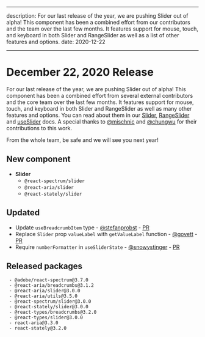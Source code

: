<!-- Copyright 2020 Adobe. All rights reserved.
This file is licensed to you under the Apache License, Version 2.0 (the "License");
you may not use this file except in compliance with the License. You may obtain a copy
of the License at http://www.apache.org/licenses/LICENSE-2.0
Unless required by applicable law or agreed to in writing, software distributed under
the License is distributed on an "AS IS" BASIS, WITHOUT WARRANTIES OR REPRESENTATIONS
OF ANY KIND, either express or implied. See the License for the specific language
governing permissions and limitations under the License. -->


---

description: For our last release of the year, we are pushing Slider out of alpha! This component has been a combined effort from our contributors and the team over the last few months. It features support for mouse, touch, and keyboard in both Slider and RangeSlider as well as a list of other features and options.
date: 2020-12-22

---

# December 22, 2020 Release

For our last release of the year, we are pushing Slider out of alpha! This component has been a combined effort from several external contributors and the core team over the last few months. It features support for mouse, touch, and keyboard in both Slider and RangeSlider as well as many other features and options. You can read about them in our [Slider](https://watheia.org/react-spectrum/Slider.html), [RangeSlider](https://watheia.org/react-spectrum/RangeSlider.html) and [useSlider](https://watheia.org/react-aria/useSlider.html) docs. A special thanks to [@mischnic](https://github.com/mischnic) and [@chungwu](https://github.com/chungwu) for their contributions to this work.

From the whole team, be safe and we will see you next year!

## New component

- **Slider**
  - `@react-spectrum/slider`
  - `@react-aria/slider`
  - `@react-stately/slider`

## Updated

- Update `useBreadcrumbItem` type - [@stefanprobst](https://github.com/stefanprobst) - [PR](https://github.com/watheia/spectrum/pull/1317)
- Replace `Slider` prop `valueLabel` with `getValueLabel` function - [@govett](https://github.com/devongovett) - [PR](https://github.com/watheia/spectrum/pull/1399)
- Require `numberFormatter` in `useSliderState` - [@snowystinger](https://github.com/snowystinger) - [PR](https://github.com/watheia/spectrum/pull/1381)

## Released packages

```
 - @adobe/react-spectrum@3.7.0
 - @react-aria/breadcrumbs@3.1.2
 - @react-aria/slider@3.0.0
 - @react-aria/utils@3.5.0
 - @react-spectrum/slider@3.0.0
 - @react-stately/slider@3.0.0
 - @react-types/breadcrumbs@3.2.0
 - @react-types/slider@3.0.0
 - react-aria@3.3.0
 - react-stately@3.2.0
```
